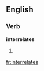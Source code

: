 
==English==

===Verb===
'''interrelates'''

# {{third-person singular of|[[interrelate]]}}

[[fr:interrelates]]